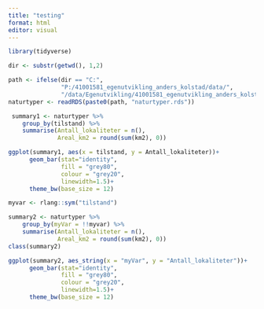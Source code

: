 ```yaml
---
title: "testing"
format: html
editor: visual
---
```


```r
library(tidyverse)
```


```r
dir <- substr(getwd(), 1,2)

path <- ifelse(dir == "C:", 
               "P:/41001581_egenutvikling_anders_kolstad/data/",
               "/data/Egenutvikling/41001581_egenutvikling_anders_kolstad/data/")
naturtyper <- readRDS(paste0(path, "naturtyper.rds"))
```

```r
 summary1 <- naturtyper %>%
    group_by(tilstand) %>%
    summarise(Antall_lokaliteter = n(),
              Areal_km2 = round(sum(km2), 0))
```

```r
ggplot(summary1, aes(x = tilstand, y = Antall_lokaliteter))+
      geom_bar(stat="identity",
               fill = "grey80",
               colour = "grey20",
               linewidth=1.5)+
      theme_bw(base_size = 12)
```


```r
myvar <- rlang::sym("tilstand")

summary2 <- naturtyper %>%
    group_by(myVar = !!myvar) %>%
    summarise(Antall_lokaliteter = n(),
              Areal_km2 = round(sum(km2), 0))
class(summary2)
```

```r
ggplot(summary2, aes_string(x = "myVar", y = "Antall_lokaliteter"))+
      geom_bar(stat="identity",
               fill = "grey80",
               colour = "grey20",
               linewidth=1.5)+
      theme_bw(base_size = 12)
```

